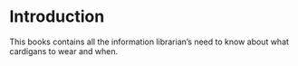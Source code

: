 # Introduction

This books contains all the information librarian's need to know about what cardigans to wear and when.
